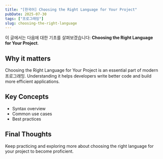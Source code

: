 ```yaml
---
title: "[한국어] Choosing the Right Language for Your Project"
pubDate: 2025-07-30
tags: ["프로그래밍"]
slug: choosing-the-right-language
---
```


이 글에서는 다음에 대한 기초를 살펴보겠습니다: **Choosing the Right Language for Your Project**.

## Why it matters

Choosing the Right Language for Your Project is an essential part of modern 프로그래밍. Understanding it helps developers write better code and build more efficient applications.

## Key Concepts

- Syntax overview
- Common use cases
- Best practices

## Final Thoughts

Keep practicing and exploring more about choosing the right language for your project to become proficient.
